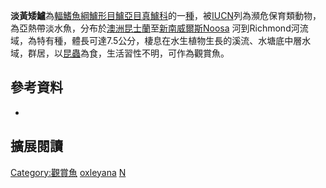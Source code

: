 {{Speciesbox
| name = 淡黃矮鱸
| image = 
| image_width = 250px
| image_caption = 
| status = EN
| status_system = IUCN3.1
| genus = Nannoperca
| species = oxleyana
| authority = [[Whitley|Whitley]], 1940
| synonyms = 
|}}

'''淡黃矮鱸'''為[[輻鰭魚綱|輻鰭魚綱]][[鱸形目|鱸形目]][[鱸亞目|鱸亞目]][[真鱸科|真鱸科]]的一[[種|種]]，被[[IUCN|IUCN]]列為瀕危保育類動物，為亞熱帶淡水魚，分布於[[澳洲|澳洲]][[昆士蘭|昆士蘭]]至[[新南威爾斯|新南威爾斯]]Noosa 河到Richmond河流域，為特有種，體長可達7.5公分，棲息在水生植物生長的溪流、水塘底中層水域，群居，以[[昆蟲|昆蟲]]為食，生活習性不明，可作為觀賞魚。
==參考資料==
*{{FishBase_species|genus=Nannoperca|species=oxleyana|year=2016|month=8}}

== 擴展閱讀 == 
{{refbegin}}
{{wikispecies-inline|Nannoperca oxleyana|淡黃矮鱸}}
{{refend}}
{{Taxonbar|from=Q4861638}}

[[Category:觀賞魚|Category:觀賞魚]]
[[Category:矮鱸屬|oxleyana]]
[[Category:1940年描述的魚類|N]]


{{魚類小作品}}